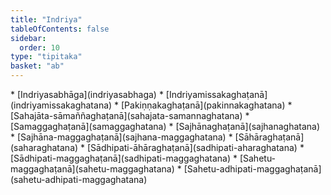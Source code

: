 ```yaml
---
title: "Indriya"
tableOfContents: false
sidebar:
  order: 10
type: "tipitaka"
basket: "ab"
---
```



<DynamicBreadcrumb />



<TableOfContents>
* [Indriyasabhāga](indriyasabhaga)
* [Indriyamissakaghaṭanā](indriyamissakaghatana)
* [Pakiṇṇakaghaṭanā](pakinnakaghatana)
* [Sahajāta-sāmaññaghaṭanā](sahajata-samannaghatana)
* [Samaggaghaṭanā](samaggaghatana)
* [Sajhānaghaṭanā](sajhanaghatana)
* [Sajhāna-maggaghaṭanā](sajhana-maggaghatana)
* [Sāhāraghaṭanā](saharaghatana)
* [Sādhipati-āhāraghaṭanā](sadhipati-aharaghatana)
* [Sādhipati-maggaghaṭanā](sadhipati-maggaghatana)
* [Sahetu-maggaghaṭanā](sahetu-maggaghatana)
* [Sahetu-adhipati-maggaghaṭanā](sahetu-adhipati-maggaghatana)
</TableOfContents>